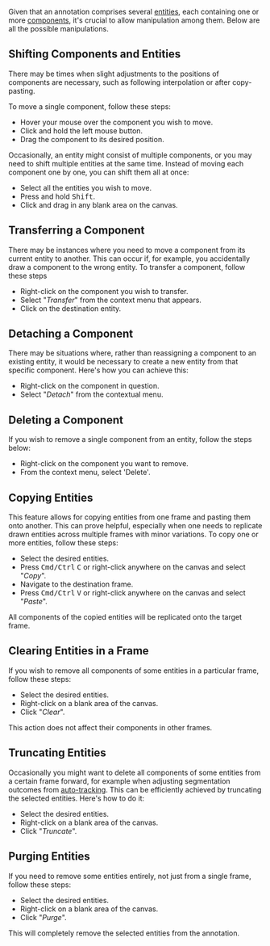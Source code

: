 
Given that an annotation comprises several [entities](/Concept#video),
each containing one or more [components](/Concept#component),
it's crucial to allow manipulation among them.
Below are all the possible manipulations.

## Shifting Components and Entities

There may be times when slight adjustments to the positions of components are necessary,
such as following interpolation or after copy-pasting.

To move a single component, follow these steps:

- Hover your mouse over the component you wish to move.
- Click and hold the left mouse button.
- Drag the component to its desired position.

Occasionally, an entity might consist of multiple components,
or you may need to shift multiple entities at the same time.
Instead of moving each component one by one, you can shift them all at once:

- Select all the entities you wish to move.
- Press and hold <kbd>Shift</kbd>.
- Click and drag in any blank area on the canvas.

<VideoPlayer url="https://nutsh-public.s3.eu-central-1.amazonaws.com/doc/video/shift_components_and_entities.mp4" />

## Transferring a Component

There may be instances where you need to move a component from its current entity to another.
This can occur if, for example, you accidentally draw a component to the wrong entity.
To transfer a component, follow these steps

- Right-click on the component you wish to transfer.
- Select "_Transfer_" from the context menu that appears.
- Click on the destination entity.

<VideoPlayer url="https://nutsh-public.s3.eu-central-1.amazonaws.com/doc/video/transfer_component.mp4" />

## Detaching a Component

There may be situations where,
rather than reassigning a component to an existing entity,
it would be necessary to create a new entity from that specific component.
Here's how you can achieve this:

- Right-click on the component in question.
- Select "_Detach_" from the contextual menu.

<VideoPlayer url="https://nutsh-public.s3.eu-central-1.amazonaws.com/doc/video/detach_component.mp4" />

## Deleting a Component

If you wish to remove a single component from an entity, follow the steps below:

- Right-click on the component you want to remove.
- From the context menu, select 'Delete'.

<VideoPlayer url="https://nutsh-public.s3.eu-central-1.amazonaws.com/doc/video/delete_component.mp4" />

## Copying Entities

This feature allows for copying entities from one frame and pasting them onto another.
This can prove helpful, especially when one needs to replicate drawn entities across multiple frames with minor variations.
To copy one or more entities, follow these steps:

- Select the desired entities.
- Press <kbd>Cmd/Ctrl</kbd> <kbd>C</kbd> or right-click anywhere on the canvas and select "_Copy_".
- Navigate to the destination frame.
- Press <kbd>Cmd/Ctrl</kbd> <kbd>V</kbd> or right-click anywhere on the canvas and select "_Paste_".

All components of the copied entities will be replicated onto the target frame.

<VideoPlayer url="https://nutsh-public.s3.eu-central-1.amazonaws.com/doc/video/copy_entities.mp4" />

## Clearing Entities in a Frame

If you wish to remove all components of some entities in a particular frame, follow these steps:

- Select the desired entities.
- Right-click on a blank area of the canvas.
- Click "_Clear_".

This action does not affect their components in other frames.

<VideoPlayer url="https://nutsh-public.s3.eu-central-1.amazonaws.com/doc/video/clear_entities.mp4" />

## Truncating Entities

Occasionally you might want to delete all components of some entities from a certain frame forward,
for example when adjusting segmentation outcomes from [auto-tracking](/Usage/Video/Auto%20Tracking).
This can be efficiently achieved by truncating the selected entities. Here's how to do it:

- Select the desired entities.
- Right-click on a blank area of the canvas.
- Click "_Truncate_".

<VideoPlayer url="https://nutsh-public.s3.eu-central-1.amazonaws.com/doc/video/truncate.mp4" />

## Purging Entities

If you need to remove some entities entirely, not just from a single frame, follow these steps:

- Select the desired entities.
- Right-click on a blank area of the canvas.
- Click "_Purge_".

This will completely remove the selected entities from the annotation.

<VideoPlayer url="https://nutsh-public.s3.eu-central-1.amazonaws.com/doc/video/purge_entities.mp4" />
